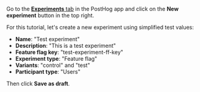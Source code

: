 Go to the [**Experiments** tab](https://app.posthog.com/experiments) in the PostHog app and click on the **New experiment** button in the top right.

<ProductScreenshot
  imageLight="https://res.cloudinary.com/dmukukwp6/image/upload/create_experiment_ae83e877d6.png" 
  imageDark="https://res.cloudinary.com/dmukukwp6/image/upload/create_experiment_dark_5c6a4acbd0.png"
  alt="Create experiment" 
  classes="rounded"
/>

For this tutorial, let's create a new experiment using simplified test values: 

- **Name**: "Test experiment"
- **Description**: "This is a test experiment"
- **Feature flag key**: "test-experiment-ff-key"
- **Experiment type**: "Feature flag"
- **Variants**: "control" and "test"
- **Participant type**: "Users"

Then click **Save as draft**.